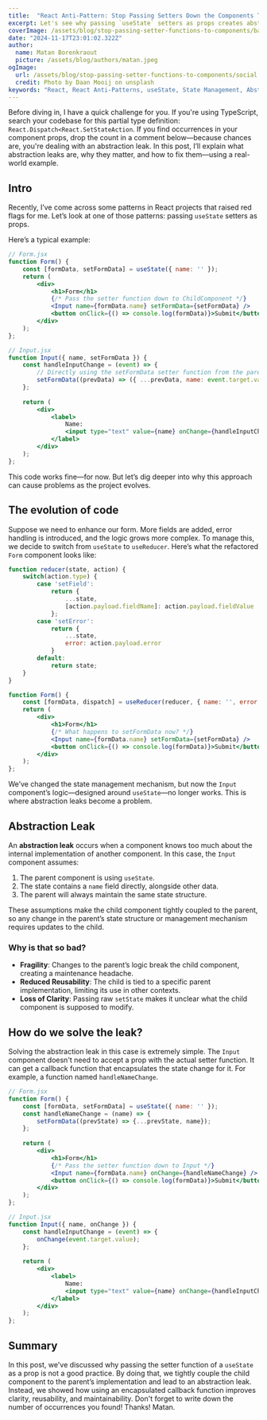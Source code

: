 ```yaml
---
title:  "React Anti-Pattern: Stop Passing Setters Down the Components Tree"
excerpt: Let's see why passing `useState` setters as props creates abstraction leaks and tightly couples child components to parent implementations.
coverImage: /assets/blog/stop-passing-setter-functions-to-components/banner.webp
date: "2024-11-17T23:01:02.322Z"
author:
  name: Matan Borenkraout
  picture: /assets/blog/authors/matan.jpeg
ogImage:
  url: /assets/blog/stop-passing-setter-functions-to-components/social.png
  credit: Photo by Daan Mooij on unsplash
keywords: "React, React Anti-Patterns, useState, State Management, Abstraction Leak, React Setters, Component Props, Clean Code, Reusability, React Best Practices"
---
```

Before diving in, I have a quick challenge for you. If you're using TypeScript, search your codebase for this partial type definition: `React.Dispatch<React.SetStateAction`. If you find occurrences in your component props, drop the count in a comment below—because chances are, you're dealing with an abstraction leak.
In this post, I’ll explain what abstraction leaks are, why they matter, and how to fix them—using a real-world example.
## Intro
Recently, I’ve come across some patterns in React projects that raised red flags for me. Let’s look at one of those patterns: passing `useState` setters as props.

Here’s a typical example:
```jsx
// Form.jsx 
function Form() { 
	const [formData, setFormData] = useState({ name: '' }); 
	return (
		<div>
			<h1>Form</h1> 
			{/* Pass the setter function down to ChildComponent */}
			<Input name={formData.name} setFormData={setFormData} />
			<button onClick={() => console.log(formData)}>Submit</button> 
		</div> 
	); 
};

// Input.jsx
function Input({ name, setFormData }) { 
	const handleInputChange = (event) => { 
		// Directly using the setFormData setter function from the parent
		setFormData((prevData) => ({ ...prevData, name: event.target.value })); 
	}; 
	
	return ( 
		<div>
			<label> 
				Name: 
				<input type="text" value={name} onChange={handleInputChange} /> 
			</label>
		</div> 
	); 
};
```
This code works fine—for now. But let’s dig deeper into why this approach can cause problems as the project evolves.

## The evolution of code
Suppose we need to enhance our form. More fields are added, error handling is introduced, and the logic grows more complex. To manage this, we decide to switch from `useState` to `useReducer`.
Here’s what the refactored `Form` component looks like:
```jsx
function reducer(state, action) { 
	switch(action.type) {
		case 'setField': 
			return { 
				...state, 
				[action.payload.fieldName]: action.payload.fieldValue 
			};
		case 'setError':
			return {
				...state,
				error: action.payload.error
			}
		default:
			return state;
	}
}

function Form() {  
	const [formData, dispatch] = useReducer(reducer, { name: '', error: null });
	return (
		<div>
			<h1>Form</h1> 
			{/* What happens to setFormData now? */}
			<Input name={formData.name} setFormData={setFormData} />
			<button onClick={() => console.log(formData)}>Submit</button> 
		</div> 
	); 
};
```
We’ve changed the state management mechanism, but now the `Input` component’s logic—designed around `useState`—no longer works. This is where abstraction leaks become a problem.

## Abstraction Leak
An **abstraction leak** occurs when a component knows too much about the internal implementation of another component. In this case, the `Input` component assumes:

1. The parent component is using `useState`.
2. The state contains a `name` field directly, alongside other data.
3. The parent will always maintain the same state structure.

These assumptions make the child component tightly coupled to the parent, so any change in the parent’s state structure or management mechanism requires updates to the child.

### Why is that so bad?
- **Fragility**: Changes to the parent’s logic break the child component, creating a maintenance headache.
- **Reduced Reusability**: The child is tied to a specific parent implementation, limiting its use in other contexts.
- **Loss of Clarity**: Passing raw `setState` makes it unclear what the child component is supposed to modify.

## How do we solve the leak?
Solving the abstraction leak in this case is extremely simple. The `Input` component doesn't need to accept a prop with the actual setter function. It can get a callback function that encapsulates the state change for it. For example, a function named `handleNameChange`.

```jsx
// Form.jsx 
function Form() { 
	const [formData, setFormData] = useState({ name: '' }); 
	const handleNameChange = (name) => { 
		setFormData((prevState) => {...prevState, name});
	};
	
	return (
		<div>
			<h1>Form</h1> 
			{/* Pass the setter function down to Input */}
			<Input name={formData.name} onChange={handleNameChange} />
			<button onClick={() => console.log(formData)}>Submit</button> 
		</div> 
	); 
};

// Input.jsx 
function Input({ name, onChange }) { 
	const handleInputChange = (event) => { 
		onChange(event.target.value);
	}; 
	
	return ( 
		<div>
			<label> 
				Name: 
				<input type="text" value={name} onChange={handleInputChange} /> 
			</label>
		</div> 
	); 
};
```

## Summary
In this post, we've discussed why passing the setter function of a `useState` as a prop is not a good practice. By doing that, we tightly couple the child component to the parent’s implementation and lead to an abstraction leak. Instead, we showed how using an encapsulated callback function improves clarity, reusability, and maintainability.
Don't forget to write down the number of occurrences you found!
Thanks!
Matan.